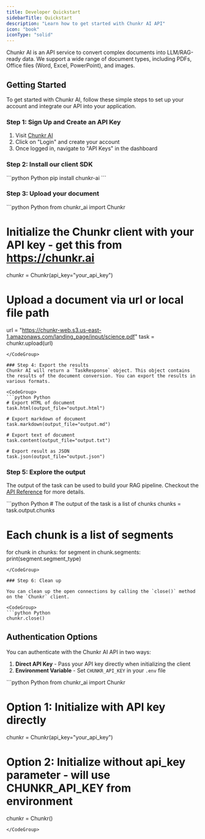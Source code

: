 ```yaml
---
title: Developer Quickstart
sidebarTitle: Quickstart
description: "Learn how to get started with Chunkr AI API"
icon: "book"
iconType: "solid"
---
```


Chunkr AI is an API service to convert complex documents into LLM/RAG-ready data. We support a wide range of document types, including PDFs, Office files (Word, Excel, PowerPoint), and images.

## Getting Started

To get started with Chunkr AI, follow these simple steps to set up your account and integrate our API into your application.

### Step 1: Sign Up and Create an API Key

1. Visit [Chunkr AI](https://chunkr.ai)
2. Click on "Login" and create your account
3. Once logged in, navigate to "API Keys" in the dashboard

### Step 2: Install our client SDK

<CodeGroup> 
```python Python
pip install chunkr-ai
```
</CodeGroup>

### Step 3: Upload your document

<CodeGroup> 
```python Python
from chunkr_ai import Chunkr

# Initialize the Chunkr client with your API key - get this from https://chunkr.ai
chunkr = Chunkr(api_key="your_api_key")

# Upload a document via url or local file path
url = "https://chunkr-web.s3.us-east-1.amazonaws.com/landing_page/input/science.pdf"
task = chunkr.upload(url) 
```
</CodeGroup>
    
### Step 4: Export the results
Chunkr AI will return a `TaskResponse` object. This object contains the results of the document conversion. You can export the results in various formats.

<CodeGroup> 
```python Python
# Export HTML of document
task.html(output_file="output.html")

# Export markdown of document
task.markdown(output_file="output.md")

# Export text of document
task.content(output_file="output.txt")

# Export result as JSON
task.json(output_file="output.json")
```
</CodeGroup>

### Step 5: Explore the output

The output of the task can be used to build your RAG pipeline. 
Checkout the [API Reference](/api-references/task/create-task#response-output-chunks) for more details.

<CodeGroup> 
```python Python
# The output of the task is a list of chunks
chunks = task.output.chunks

# Each chunk is a list of segments
for chunk in chunks:
    for segment in chunk.segments:
        print(segment.segment_type)
```
</CodeGroup>

### Step 6: Clean up

You can clean up the open connections by calling the `close()` method on the `Chunkr` client.

<CodeGroup> 
```python Python
chunkr.close()
```
</CodeGroup>

## Authentication Options

You can authenticate with the Chunkr AI API in two ways:

1. **Direct API Key** - Pass your API key directly when initializing the client
2. **Environment Variable** - Set `CHUNKR_API_KEY` in your `.env` file

<CodeGroup> 
```python Python
from chunkr_ai import Chunkr

# Option 1: Initialize with API key directly
chunkr = Chunkr(api_key="your_api_key")

# Option 2: Initialize without api_key parameter - will use CHUNKR_API_KEY from environment
chunkr = Chunkr()
```
</CodeGroup>

